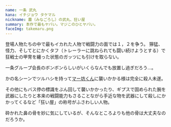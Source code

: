 ```yaml
---
name: 一条 武丸
kana: イチジョウ タケマル
nickname: 鏖（みなごろし）の武丸、狂い屋
summary: 本作で最もヤバい。マジこのひとヤバい。
faceImg: takemaru.png
---
```


登場人物たちの中で最もイカれた人物で戦闘力の面では１，２を争う。
獰猛、怪力、そしてとにかくタフ（トレーラーに跳ねられても闘い続けようとする）で狂戦士の甲冑を纏った状態のガッツにも引けを取らない。

一条グループ会長のボンボンらしいがいくらなんでも放置し過ぎだろう…。

かの名シーンでツルハシを持って[マー坊くん](/people/ma-bou)に襲いかかる様は完全に殺人未遂。
<QuotedImage src="/img/waitingforyou.jpg" alt="６巻" width="128px" />

その他にもバス停の標識をぶん回して襲いかかったり、ギプスで固められた腕を武器にしたりと本来の戦闘能力もさることながら手近な物を武器にして殺しにかかってくるなど「狂い屋」の称号がふさわしい人物。

砕かれた鼻の骨を妙に気にしているが、そんなところよりも他の骨は大丈夫なのだろうか。